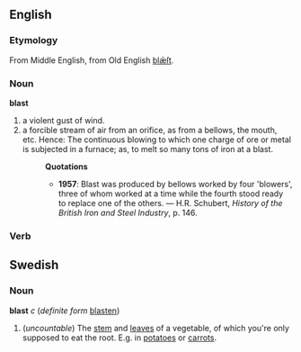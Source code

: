 ==English==
===Etymology===
From Middle English, from Old English [[blæſt|blǣſt]].
===Noun===
'''blast'''
# a violent gust of wind.
# a forcible stream of air from an orifice, as from a bellows, the mouth, etc. Hence: The continuous blowing to which one charge of ore or metal is subjected in a furnace; as, to melt so many tons of iron at a blast.
#:'''Quotations'''
#:*'''1957''': Blast was produced by bellows worked by four 'blowers', three of whom worked at a time while the fourth stood ready to replace one of the others. &mdash; H.R. Schubert, ''History of the British Iron and Steel Industry'', p. 146.
===Verb===

==Swedish==
===Noun===
'''blast''' ''c'' (''definite form'' [[blasten]])

#(''uncountable'') The [[stem]] and [[leaves]] of a vegetable, of which you're only supposed to eat the root. E.g. in [[potatoe]]s or [[carrot]]s.
